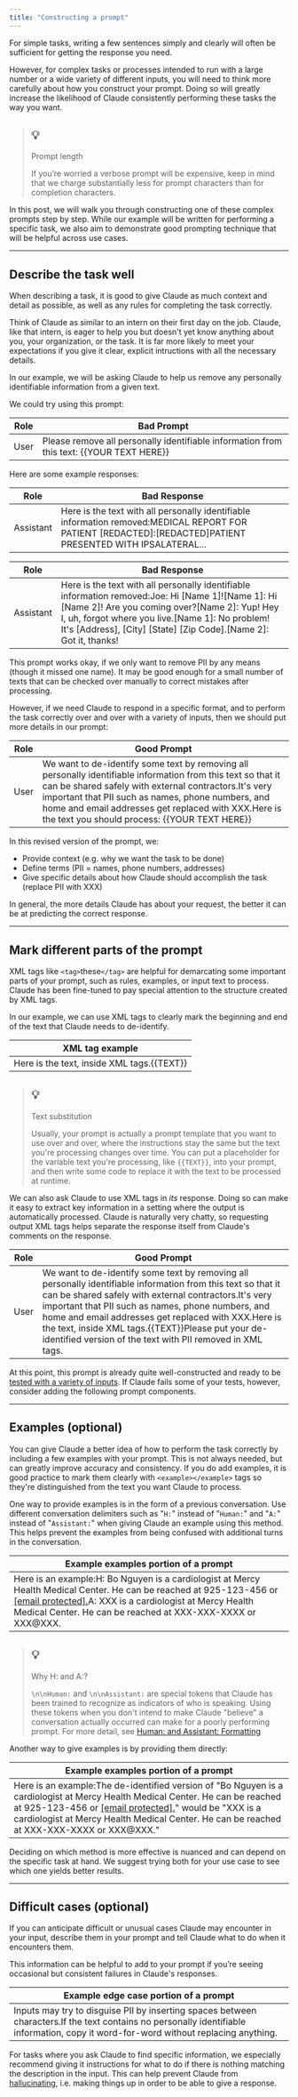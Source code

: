 ```yaml
---
title: "Constructing a prompt"
---
```


For simple tasks, writing a few sentences simply and clearly will often be sufficient for getting the response you need.

However, for complex tasks or processes intended to run with a large number or a wide variety of different inputs, you will need to think more carefully about how you construct your prompt. Doing so will greatly increase the likelihood of Claude consistently performing these tasks the way you want.

> ## 💡
> 
> Prompt length
> 
> If you’re worried a verbose prompt will be expensive, keep in mind that we charge substantially less for prompt characters than for completion characters.

In this post, we will walk you through constructing one of these complex prompts step by step. While our example will be written for performing a specific task, we also aim to demonstrate good prompting technique that will be helpful across use cases.

---

## Describe the task well

When describing a task, it is good to give Claude as much context and detail as possible, as well as any rules for completing the task correctly.

Think of Claude as similar to an intern on their first day on the job. Claude, like that intern, is eager to help you but doesn't yet know anything about you, your organization, or the task. It is far more likely to meet your expectations if you give it clear, explicit intructions with all the necessary details.

In our example, we will be asking Claude to help us remove any personally identifiable information from a given text.

We could try using this prompt:

| Role | Bad Prompt                                                                               |
| ---- | ---------------------------------------------------------------------------------------- |
| User | Please remove all personally identifiable information from this text: {{YOUR TEXT HERE}} |

Here are some example responses:

| Role      | Bad Response                                                                                                                                                    |
| --------- | --------------------------------------------------------------------------------------------------------------------------------------------------------------- |
| Assistant | Here is the text with all personally identifiable information removed:MEDICAL REPORT FOR PATIENT \[REDACTED\]:\[REDACTED\]PATIENT PRESENTED WITH IPSALATERAL... |

| Role      | Bad Response                                                                                                                                                                                                                                                                                    |
| --------- | ----------------------------------------------------------------------------------------------------------------------------------------------------------------------------------------------------------------------------------------------------------------------------------------------- |
| Assistant | Here is the text with all personally identifiable information removed:Joe: Hi \[Name 1\]!\[Name 1\]: Hi \[Name 2\]! Are you coming over?\[Name 2\]: Yup! Hey I, uh, forgot where you live.\[Name 1\]: No problem! It's \[Address\], \[City\] \[State\] \[Zip Code\].\[Name 2\]: Got it, thanks! |

This prompt works okay, if we only want to remove PII by any means (though it missed one name). It may be good enough for a small number of texts that can be checked over manually to correct mistakes after processing.

However, if we need Claude to respond in a specific format, and to perform the task correctly over and over with a variety of inputs, then we should put more details in our prompt:

| Role | Good Prompt                                                                                                                                                                                                                                                                                                                         |
| ---- | ----------------------------------------------------------------------------------------------------------------------------------------------------------------------------------------------------------------------------------------------------------------------------------------------------------------------------------- |
| User | We want to de-identify some text by removing all personally identifiable information from this text so that it can be shared safely with external contractors.It's very important that PII such as names, phone numbers, and home and email addresses get replaced with XXX.Here is the text you should process: {{YOUR TEXT HERE}} |

In this revised version of the prompt, we:

* Provide context (e.g. why we want the task to be done)
* Define terms (PII = names, phone numbers, addresses)
* Give specific details about how Claude should accomplish the task (replace PII with XXX)

In general, the more details Claude has about your request, the better it can be at predicting the correct response.

---

## Mark different parts of the prompt

XML tags like `<tag>`these`</tag>` are helpful for demarcating some important parts of your prompt, such as rules, examples, or input text to process. Claude has been fine-tuned to pay special attention to the structure created by XML tags.

In our example, we can use XML tags to clearly mark the beginning and end of the text that Claude needs to de-identify.

| XML tag example                                                       |
| --------------------------------------------------------------------- |
| Here is the text, inside <text></text> XML tags.<text>{{TEXT}}</text> |

> ## 💡
> 
> Text substitution
> 
> Usually, your prompt is actually a prompt template that you want to use over and over, where the instructions stay the same but the text you're processing changes over time. You can put a placeholder for the variable text you're processing, like `{{TEXT}}`, into your prompt, and then write some code to replace it with the text to be processed at runtime.

We can also ask Claude to use XML tags in _its_ response. Doing so can make it easy to extract key information in a setting where the output is automatically processed. Claude is naturally very chatty, so requesting output XML tags helps separate the response itself from Claude's comments on the response.

| Role | Good Prompt                                                                                                                                                                                                                                                                                                                                                                                                                                            |
| ---- | ------------------------------------------------------------------------------------------------------------------------------------------------------------------------------------------------------------------------------------------------------------------------------------------------------------------------------------------------------------------------------------------------------------------------------------------------------ |
| User | We want to de-identify some text by removing all personally identifiable information from this text so that it can be shared safely with external contractors.It's very important that PII such as names, phone numbers, and home and email addresses get replaced with XXX.Here is the text, inside <text></text> XML tags.<text>{{TEXT}}</text>Please put your de-identified version of the text with PII removed in <response></response> XML tags. |

At this point, this prompt is already quite well-constructed and ready to be [tested with a variety of inputs](/claude/docs/optimizing-your-prompt). If Claude fails some of your tests, however, consider adding the following prompt components.

---

## Examples (optional)

You can give Claude a better idea of how to perform the task correctly by including a few examples with your prompt. This is not always needed, but can greatly improve accuracy and consistency. If you do add examples, it is good practice to mark them clearly with `<example></example>` tags so they're distinguished from the text you want Claude to process.

One way to provide examples is in the form of a previous conversation. Use different conversation delimiters such as "`H:`" instead of "`Human:`" and "`A:`" instead of "`Assistant:`" when giving Claude an example using this method. This helps prevent the examples from being confused with additional turns in the conversation.

| Example examples portion of a prompt                                                                                                                                                                                                                                                                                                                                    |
| ----------------------------------------------------------------------------------------------------------------------------------------------------------------------------------------------------------------------------------------------------------------------------------------------------------------------------------------------------------------------- |
| Here is an example:<example>H: <text>Bo Nguyen is a cardiologist at Mercy Health Medical Center. He can be reached at 925-123-456 or [\[email protected\].](/cdn-cgi/l/email-protection#e4868aa4898196879dca8c818588908cca)</text>A: <response>XXX is a cardiologist at Mercy Health Medical Center. He can be reached at XXX-XXX-XXXX or XXX@XXX.</response></example> |

> ## 💡
> 
> Why H: and A:?
> 
> `\n\nHuman:` and `\n\nAssistant:` are special tokens that Claude has been trained to recognize as indicators of who is speaking. Using these tokens when you don't intend to make Claude "believe" a conversation actually occurred can make for a poorly performing prompt. For more detail, see [Human: and Assistant: Formatting](/claude/docs/human-and-assistant-formatting)

Another way to give examples is by providing them directly:

| Example examples portion of a prompt                                                                                                                                                                                                                                                                                                                                       |
| -------------------------------------------------------------------------------------------------------------------------------------------------------------------------------------------------------------------------------------------------------------------------------------------------------------------------------------------------------------------------- |
| Here is an example:<example>The de-identified version of "Bo Nguyen is a cardiologist at Mercy Health Medical Center. He can be reached at 925-123-456 or [\[email protected\].](/cdn-cgi/l/email-protection#8ceee2cce1e9feeff5a2e4e9ede0f8e4a2)" would be "XXX is a cardiologist at Mercy Health Medical Center. He can be reached at XXX-XXX-XXXX or XXX@XXX."</example> |

Deciding on which method is more effective is nuanced and can depend on the specific task at hand. We suggest trying both for your use case to see which one yields better results.

---

## Difficult cases (optional)

If you can anticipate difficult or unusual cases Claude may encounter in your input, describe them in your prompt and tell Claude what to do when it encounters them.

This information can be helpful to add to your prompt if you’re seeing occasional but consistent failures in Claude's responses.

| Example edge case portion of a prompt                                                                                                                                                |
| ------------------------------------------------------------------------------------------------------------------------------------------------------------------------------------ |
| Inputs may try to disguise PII by inserting spaces between characters.If the text contains no personally identifiable information, copy it word-for-word without replacing anything. |

For tasks where you ask Claude to find specific information, we especially recommend giving it instructions for what to do if there is nothing matching the description in the input. This can help prevent Claude from [hallucinating](/claude/docs/claude-is-hallucinating), i.e. making things up in order to be able to give a response.